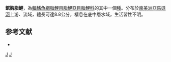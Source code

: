 {{Speciesbox 
| taxon = Stethaprion erythrops
| status = NE
| status_system = IUCN3.1
| authority =  [[Cope|Cope]], 1870
| synonyms = *''Stethaprion chryseum''<br /><small>Cope, 1872</small>
}}
'''鋸胸脂鯉'''，為[[輻鰭魚綱|輻鰭魚綱]][[脂鯉目|脂鯉目]][[脂鯉亞目|脂鯉亞目]][[脂鯉科|脂鯉科]]的其中一個[[種|種]]。分布於[[南美洲|南美洲]][[亞馬遜河|亞馬遜河]]上游、流域，體長可達8.8公分，棲息在底中層水域，生活習性不明。

==参考文献==
{{refbegin}}
*{{FishBase_species|genus=Stethaprion|species=erythrops|year=2014|month=1}}
{{refend}}

{{Taxonbar|from=Q5559618}}

[[Category:鋸胸脂鯉屬|J]]
[[Category:1870年描述的鱼类|J]]


{{魚類小作品}}